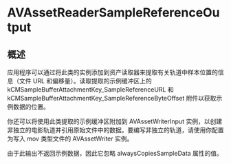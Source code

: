 # AVAssetReaderSampleReferenceOutput

<ToBePolishedAfterTranslation />

<OriginalSource
  title="AVAssetReaderSampleReferenceOutput"
  url="https://developer.apple.com/documentation/avfoundation/avassetreadersamplereferenceoutput"
  summary="从资产轨道读取示例引用的对象"
/>

## 概述

应用程序可以通过将此类的实例添加到资产读取器来提取有关轨道中样本位置的信息（文件 URL 和偏移量）。读取提取的示例缓冲区上的 kCMSampleBufferAttachmentKey_SampleReferenceURL 和 kCMSampleBufferAttachmentKey_SampleReferenceByteOffset 附件以获取示例数据的位置。

你还可以将使用此类提取的示例缓冲区附加到 AVAssetWriterInput 实例，以创建非独立的电影轨道并引用原始文件中的数据。要编写非独立的轨道，请使用你配置为写入 mov 类型文件的 AVAssetWriter 实例。

由于此输出不返回示例数据，因此它忽略 alwaysCopiesSampleData 属性的值。
